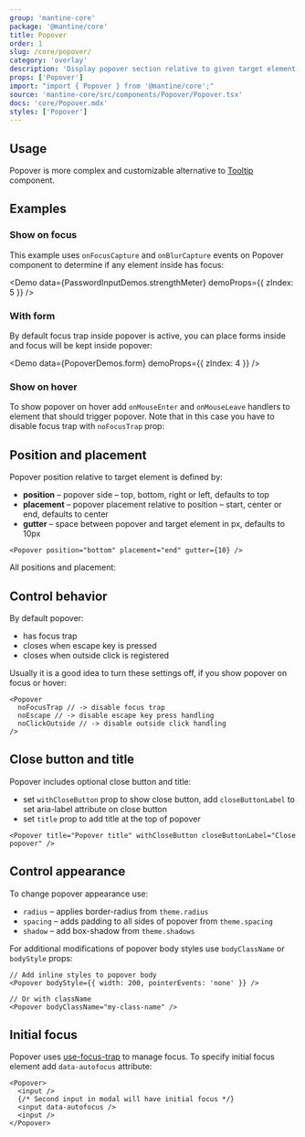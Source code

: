 ```yaml
---
group: 'mantine-core'
package: '@mantine/core'
title: Popover
order: 1
slug: /core/popover/
category: 'overlay'
description: 'Display popover section relative to given target element'
props: ['Popover']
import: "import { Popover } from '@mantine/core';"
source: 'mantine-core/src/components/Popover/Popover.tsx'
docs: 'core/Popover.mdx'
styles: ['Popover']
---
```



## Usage

Popover is more complex and customizable alternative to [Tooltip](/core/tooltip/)
component.

<Demo data={PopoverDemos.usage} />

## Examples

### Show on focus

This example uses `onFocusCapture` and `onBlurCapture` events on Popover component
to determine if any element inside has focus:

<Demo data={PasswordInputDemos.strengthMeter} demoProps={{ zIndex: 5 }} />

### With form

By default focus trap inside popover is active,
you can place forms inside and focus will be kept inside popover:

<Demo data={PopoverDemos.form} demoProps={{ zIndex: 4 }} />

### Show on hover

To show popover on hover add `onMouseEnter` and `onMouseLeave` handlers to
element that should trigger popover. Note that in this case you have to disable
focus trap with `noFocusTrap` prop:

<Demo data={PopoverDemos.hover} />

## Position and placement

Popover position relative to target element is defined by:

- **position** – popover side – top, bottom, right or left, defaults to top
- **placement** – popover placement relative to position – start, center or end, defaults to center
- **gutter** – space between popover and target element in px, defaults to 10px

```tsx
<Popover position="bottom" placement="end" gutter={10} />
```

All positions and placement:

<Demo data={PopoverDemos.positions} />

## Control behavior

By default popover:

- has focus trap
- closes when escape key is pressed
- closes when outside click is registered

Usually it is a good idea to turn these settings off, if you show popover on
focus or hover:

```tsx
<Popover
  noFocusTrap // -> disable focus trap
  noEscape // -> disable escape key press handling
  noClickOutside // -> disable outside click handling
/>
```

## Close button and title

Popover includes optional close button and title:

- set `withCloseButton` prop to show close button, add `closeButtonLabel` to set aria-label attribute on close button
- set `title` prop to add title at the top of popover

```tsx
<Popover title="Popover title" withCloseButton closeButtonLabel="Close popover" />
```

## Control appearance

To change popover appearance use:

- `radius` – applies border-radius from `theme.radius`
- `spacing` – adds padding to all sides of popover from `theme.spacing`
- `shadow` – add box-shadow from `theme.shadows`

<Demo data={PopoverDemos.configurator} />

For additional modifications of popover body styles use `bodyClassName` or `bodyStyle` props:

```tsx
// Add inline styles to popover body
<Popover bodyStyle={{ width: 200, pointerEvents: 'none' }} />

// Or with className
<Popover bodyClassName="my-class-name" />
```

## Initial focus

Popover uses [use-focus-trap](/hooks/use-focus-trap/) to manage focus.
To specify initial focus element add `data-autofocus` attribute:

```tsx
<Popover>
  <input />
  {/* Second input in modal will have initial focus */}
  <input data-autofocus />
  <input />
</Popover>
```
